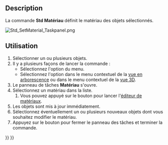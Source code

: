<languages/>

{{Docnav/fr
|[[Std_ToggleNavigation/fr|Basculer en mode navigation]]
|[[Std_SetAppearance/fr|Apparence]]
|[[Std_View_Menu/fr|Menu Affichage]]
|IconL=Std_ToggleNavigation.svg
|IconR=Std_SetAppearance.svg
|IconC=Freecad.svg
}}

{{GuiCommand/fr
|Name=Std SetMaterial
|Name/fr=Std Matériau
|MenuLocation=Affichage → Définir le matériau...
|Workbenches=[[Material_Workbench/fr|Matériau]], [[Part_Workbench/fr|Part]], [[PartDesign_Workbench/fr|PartDesign]] et plus
|Shortcut=
|Version=1.0
|SeeAlso=[[Std_SetAppearance/fr|Std Apparence]]
}}

==Description==

La commande '''Std Matériau''' définit le matériau des objets sélectionnés.

[[Image:Std_SetMaterial_Taskpanel.png]]
{{Caption|Le panneau des tâches Matériau}}

<span id="Usage"></span>
==Utilisation==

<div class="mw-translate-fuzzy">
# Sélectionner un ou plusieurs objets.
# Il y a plusieurs façons de lancer la commande :
#* Sélectionnez l'option {{MenuCommand|Affichage → [[Image:Std_SetMaterial.svg|16px]] Définir le matériau...}} du menu.
#* Sélectionnez l'option {{MenuCommand|[[Image:Std_SetMaterial.svg|16px]] Définir le matériau...}} dans le menu contextuel de la [[Tree_view/fr|vue en arborescence]] ou dans le menu contextuel de la [[3D_view/fr|vue 3D]].
# Le panneau de tâches '''Matériau''' s'ouvre.
# Sélectionnez un matériau dans la liste.
## Vous pouvez appuyé sur le bouton {{Button|Lancer l'éditeur}} pour lancer l'[[Material_Edit/fr|éditeur de matériaux]].
# Les objets sont mis à jour immédiatement.
# Sélectionnez éventuellement un ou plusieurs nouveaux objets dont vous souhaitez modifier le matériau.
# Appuyez sur le bouton {{Button|Fermer}} pour fermer le panneau des tâches et terminer la commande.
</div>


{{Docnav/fr
|[[Std_ToggleNavigation/fr|Basculer en mode navigation]]
|[[Std_SetAppearance/fr|Apparence]]
|[[Std_View_Menu/fr|Menu Affichage]]
|IconL=Std_ToggleNavigation.svg
|IconR=Std_SetAppearance.svg
|IconC=Freecad.svg
}}

{{Std_Base_navi{{#translation:}}}}
{{Userdocnavi{{#translation:}}}}